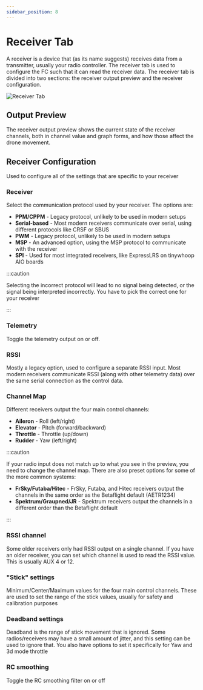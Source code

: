 ```yaml
---
sidebar_position: 8
---
```


# Receiver Tab

A receiver is a device that (as its name suggests) receives data from a transmitter, usually your 
radio controller. The receiver tab is used to configure the FC such that it can read the receiver data. 
The receiver tab is divided into two sections: the receiver output preview and the receiver configuration.

![Receiver Tab](/img/betaflight_configurator_receiver_tab.png)

## Output Preview

The receiver output preview shows the current state of the receiver channels, both in channel value and graph forms, and how those affect the drone movement.

## Receiver Configuration

Used to configure all of the settings that are specific to your receiver

### Receiver

Select the communication protocol used by your receiver. The options are:

* **PPM/CPPM** - Legacy protocol, unlikely to be used in modern setups
* **Serial-based** - Most modern receivers communicate over serial, using different protocols like CRSF or SBUS
* **PWM** - Legacy protocol, unlikely to be used in modern setups
* **MSP** - An advanced option, using the MSP protocol to communicate with the receiver
* **SPI** - Used for most integrated receivers, like ExpressLRS on tinywhoop AIO boards

:::caution

Selecting the incorrect protocol will lead to no signal being detected, or the signal being interpreted incorrectly. You have to pick the correct one for your receiver

:::

### Telemetry

Toggle the telemetry output on or off.

### RSSI

Mostly a legacy option, used to configure a separate RSSI input. Most modern receivers communicate 
RSSI (along with other telemetry data) over the same serial connection as the control data.

### Channel Map

Different receivers output the four main control channels:

* **Aileron** - Roll (left/right)
* **Elevator** - Pitch (forward/backward)
* **Throttle** - Throttle (up/down)
* **Rudder** - Yaw (left/right)

:::caution

If your radio input does not match up to what you see in the preview, you need to change the channel map. 
There are also preset options for some of the more common systems:

* **FrSky/Futaba/Hitec** - FrSky, Futaba, and Hitec receivers output the channels in the same order as the 
  Betaflight default (AETR1234)
* **Spektrum/Graupned/JR** - Spektrum receivers output the channels in a different order than the Betaflight default

:::

### RSSI channel

Some older receivers only had RSSI output on a single channel. If you have an older receiver, you can set
which channel is used to read the RSSI value. This is usually AUX 4 or 12.

### "Stick" settings

Minimum/Center/Maximum values for the four main control channels. These are used to set the range of the 
stick values, usually for safety and calibration purposes

### Deadband settings

Deadband is the range of stick movement that is ignored. Some radios/receivers may have a small amount of
jitter, and this setting can be used to ignore that. You also have options to set it specifically for Yaw
and 3d mode throttle

### RC smoothing

Toggle the RC smoothing filter on or off